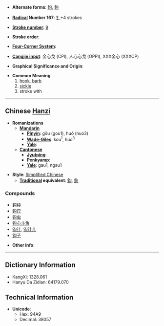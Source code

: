 * '''Alternate forms''': [[鈎]], [[鉤]]

* '''[[Wiktionary:Chinese radical index| Radical]] Number 167''': [[Wiktionary:Chinese radical index 钅|钅]]+4 strokes

* '''[[Wiktionary:Chinese total strokes index|Stroke number]]''': [[Wiktionary:Chinese total strokes index 9|9]]

* '''Stroke order''': 

* '''[[Wiktionary:Chinese four corner index|Four-Corner System]]''': 

* '''[[Wiktionary:Chinese Cangjie index|Cangjie input]]''': 金心戈 (CPI), 人心心戈 (OPPI), XXX金心 (XXXCP)

* '''Graphical Significance and Origin''': 

* '''Common Meaning'''
*# [[hook]], [[barb]]
*# [[sickle]]
*# stroke with


----

== Chinese [[Hanzi]] ==

* '''Romanizations'''
** '''[[Mandarin]]'''
*** '''[[Pinyin]]''': gōu (gou1), huǒ (huo3)
*** '''[[Wade-Giles]]''': kou<sup>1</sup>, huo<sup>3</sup>
*** '''[[Yale]]''': 
** '''[[Cantonese]]'''
*** '''[[Jyutping]]''':
*** '''[[Penkyamp]]''': 
*** '''[[Yale]]''': gau1, ngau1

* '''Style''': [[Simplified Chinese]] 
** '''[[Traditional Chinese|Traditional]] equivalent''': [[鈎]], [[鉤]]

===Compounds===
*[[钩秤]]
*[[钩尺]]
*[[钩虫]]
*[[钩心斗角]]
*[[钩针]], [[钩针儿]]
*[[钩子]]

* '''Other info''': 

----

== Dictionary Information ==

* KangXi: 1328.061
* Hanyu Da Zidian: 64179.070

== Technical Information ==

* '''Unicode''':
** Hex: 94A9
** Decimal: 38057